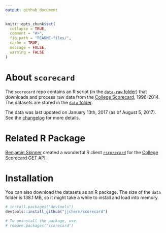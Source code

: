 ```yaml
---
output: github_document
---
```


<!-- README.md is generated from README.Rmd. Please edit that file -->

```r
knitr::opts_chunk$set(
  collapse = TRUE,
  comment = "#>",
  fig.path = "README-files/",
  cache = TRUE,
  message = FALSE,
  warning = FALSE
)
```

# About `scorecard`

The `scorecard` repo contains an R script (in the [`data-raw` folder](https://github.com/jjchern/scorecard/tree/master/data-raw)) that downloads and process raw data from the [College Scorecard](https://collegescorecard.ed.gov), 1996-2014. The datasets are stored in the [`data` folder](https://github.com/jjchern/scorecard/tree/master/data).

The data was last updated on January 13th, 2017 (as of August 5, 2017). See the [changelog](https://collegescorecard.ed.gov/data/changelog/) for more details.

# Related R Package

[Benjamin Skinner](https://github.com/btskinner) created a wonderful R client [`rscorecard`](http://btskinner.me/rscorecard/) for the [College Scorecard GET API](https://collegescorecard.ed.gov/data/documentation/).

# Installation

You can also download the datasets as an R package.
The size of the `data` folder is 138.1 MB, so it might take a while to install and load into memory.

```R
# install.packages("devtools")
devtools::install_github("jjchern/scorecard")

# To uninstall the package, use:
# remove.packages("scorecard")
```
